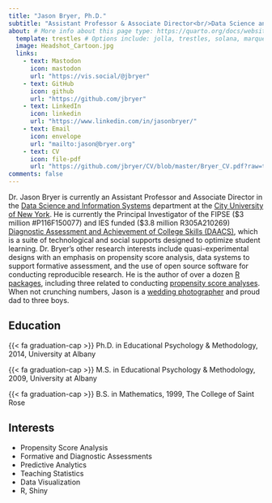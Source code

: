 ```yaml
---
title: "Jason Bryer, Ph.D."
subtitle: "Assistant Professor & Associate Director<br/>Data Science and Information Systems<br/>CUNY School of Professional Studies"
about: # More info about this page type: https://quarto.org/docs/websites/website-about.html
  template: trestles # Options include: jolla, trestles, solana, marquee, broadside
  image: Headshot_Cartoon.jpg
  links:
    - text: Mastodon
      icon: mastodon
      url: "https://vis.social/@jbryer"
    - text: GitHub
      icon: github
      url: "https://github.com/jbryer"
    - text: LinkedIn
      icon: linkedin
      url: "https://www.linkedin.com/in/jasonbryer/"
    - text: Email
      icon: envelope
      url: "mailto:jason@bryer.org"
    - text: CV
      icon: file-pdf
      url: "https://github.com/jbryer/CV/blob/master/Bryer_CV.pdf?raw=true"
comments: false
---
```

::: {.column-page}


Dr. Jason Bryer is currently an Assistant Professor and Associate Director in the [Data Science and Information Systems](https://sps.cuny.edu/academics/graduate/master-science-data-science-ms) department at the [City University of New York](https://sps.cunuy.edu). He is currently the Principal Investigator of the FIPSE ($3 million #P116F150077) and IES funded ($3.8 million R305A210269) [Diagnostic Assessment and Achievement of College Skills (DAACS)](https://daacs.net), which is a suite of technological and social supports designed to optimize student learning. Dr. Bryer’s other research interests include quasi-experimental designs with an emphasis on propensity score analysis, data systems to support formative assessment, and the use of open source software for conducting reproducible research. He is the author of over a dozen [R packages](https://github.com/jbryer?tab=repositories), including three related to conducting [propensity score analyses](https://psa.bryer.org). When not crunching numbers, Jason is a [wedding photographer](https://bryerphotography.com) and proud dad to three boys.


## Education

{{< fa graduation-cap >}} Ph.D. in Educational Psychology & Methodology, 2014, University at Albany

{{< fa graduation-cap >}} M.S. in Educational Psychology & Methodology, 2009, University at Albany

{{< fa graduation-cap >}} B.S. in Mathematics, 1999, The College of Saint Rose


## Interests

* Propensity Score Analysis
* Formative and Diagnostic Assessments
* Predictive Analytics
* Teaching Statistics
* Data Visualization
* R, Shiny

:::
